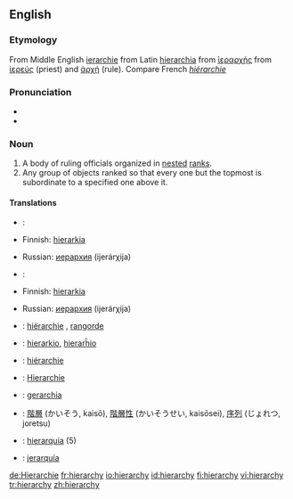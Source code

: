 ==English==

===Etymology===
From Middle English [[ierarchie]] from Latin [[hierarchia]] from {{AGr.}} [[ἱεραρχής]] from [[ἱερεύς]] (priest) and [[ἀρχή]] (rule).  Compare French ''[[hiérarchie]]''

===Pronunciation===
* {{IPA|/ˈhaɪə.ɹɑː.kɪ/, /ˈhaɪɹ.ɑːɹ.kɪ/}}
* {{SAMPA|/"haI@r\A:kI/, /"haIr\=A:r\=kI/}}

===Noun===
{{en-noun|hierarchies}}

# A body of ruling officials organized in [[nested]] [[rank]]s.
# Any group of objects ranked so that every one but the topmost is subordinate to a specified one above it. 

====Translations====
{{trans-top|body of ruling officials}}
*{{ttbc|Croatian}}: {{t|hr|hijerarhija|f}}
*Finnish: [[hierarkia]]
{{trans-mid}}
*Russian: [[иерархия]] (ijerárχija) {{f}}
{{trans-bottom}}

{{trans-top|class of objects}}
*{{ttbc|Croatian}}: {{t|hr|hijerarhija|f}}
*Finnish: [[hierarkia]]
{{trans-mid}}
*Russian: [[иерархия]] (ijerárχija) {{f}}
{{trans-bottom}}

{{checktrans-top}}
*{{ttbc|Dutch}}: [[hiërarchie]] {{f}}, [[rangorde]] {{f}}
*{{ttbc|Esperanto}}: [[hierarkio]], [[hierarĥio]]
*{{ttbc|French}}: [[hiérarchie]] {{f}}
*{{ttbc|German}}: [[Hierarchie]] {{f}}
*{{ttbc|Italian}}: [[gerarchia]] {{f}}
{{checktrans-mid}}
*{{ttbc|Japanese}}: [[階層]] (かいそう, kaisō), [[階層性]] (かいそうせい, kaisōsei), [[序列]] (じょれつ, joretsu)
*{{ttbc|Portuguese}}: [[hierarquia]] {{f}} (5)
*{{ttbc|Spanish}}: [[jerarquía]] {{f}}
{{checktrans-bottom}}

[[de:Hierarchie]]
[[fr:hierarchy]]
[[io:hierarchy]]
[[id:hierarchy]]
[[fi:hierarchy]]
[[vi:hierarchy]]
[[tr:hierarchy]]
[[zh:hierarchy]]